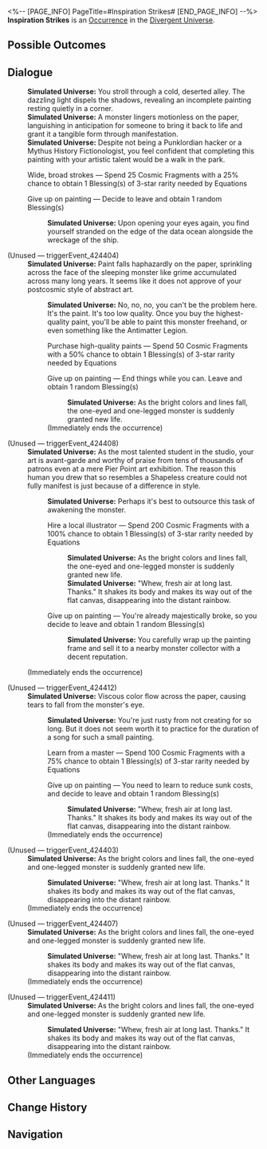 <%-- [PAGE_INFO]
PageTitle=#Inspiration Strikes#
[END_PAGE_INFO] --%>
{{Stub}}
{{Simulated Universe Event Infobox
|id            = 24401
|title         = 
|image         = Occurrence Paranormal.png
|domains_su    = 
|domains_swarm = 
|domains_gng   = 
|domains_du    = Unknown
|domains_und   = 
|requirements  = 
|prev          = 
|next          = 
|characters    = 
|factions      = 
|order         = 
|order_du      = 122
}}
'''Inspiration Strikes''' is an [[Divergent Universe/Occurrence|Occurrence]] in the [[Divergent Universe]].

==Possible Outcomes==
{{Possible Outcomes
|choice_1 = Wide, broad strokes
|result_1 = Spend 25 Cosmic Fragments with a 25% chance to obtain 1 Blessing(s) of 3-star rarity needed by Equations

|choice_2 = Give up on painting
|result_2 = Decide to leave and obtain 1 random Blessing(s)
}}
<!--
==Gameplay Notes==
* 
-->
==Dialogue==
{{Dialogue Start}}
:'''Simulated Universe:''' You stroll through a cold, deserted alley. The dazzling light dispels the shadows, revealing an incomplete painting resting quietly in a corner.
:'''Simulated Universe:''' A monster lingers motionless on the paper, languishing in anticipation for someone to bring it back to life and grant it a tangible form through manifestation.
:'''Simulated Universe:''' Despite not being a Punklordian hacker or a Mythus History Fictionologist, you feel confident that completing this painting with your artistic talent would be a walk in the park.
:{{DIcon|Star}} Wide, broad strokes &mdash; Spend 25 Cosmic Fragments with a 25% chance to obtain 1 Blessing(s) of 3-star rarity needed by Equations
:{{DIcon|Star}} Give up on painting &mdash; Decide to leave and obtain 1 random Blessing(s)
::'''Simulated Universe:''' Upon opening your eyes again, you find yourself stranded on the edge of the data ocean alongside the wreckage of the ship.


;(Unused &mdash; triggerEvent_424404)
:'''Simulated Universe:''' Paint falls haphazardly on the paper, sprinkling across the face of the sleeping monster like grime accumulated across many long years. It seems like it does not approve of your postcosmic style of abstract art.
::'''Simulated Universe:''' No, no, no, you can't be the problem here. It's the paint. It's too low quality. Once you buy the highest-quality paint, you'll be able to paint this monster freehand, or even something like the Antimatter Legion.
::{{DIcon|Star}} Purchase high-quality paints &mdash; Spend 50 Cosmic Fragments with a 50% chance to obtain 1 Blessing(s) of 3-star rarity needed by Equations
::{{DIcon|Star}} Give up on painting &mdash; End things while you can. Leave and obtain 1 random Blessing(s)
:::'''Simulated Universe:''' As the bright colors and lines fall, the one-eyed and one-legged monster is suddenly granted new life.
::;(Immediately ends the occurrence)

;(Unused &mdash; triggerEvent_424408)
:'''Simulated Universe:''' As the most talented student in the studio, your art is avant-garde and worthy of praise from tens of thousands of patrons even at a mere Pier Point art exhibition. The reason this human you drew that so resembles a Shapeless creature could not fully manifest is just because of a difference in style.
::'''Simulated Universe:''' Perhaps it's best to outsource this task of awakening the monster.
::{{DIcon|Star}} Hire a local illustrator &mdash; Spend 200 Cosmic Fragments with a 100% chance to obtain 1 Blessing(s) of 3-star rarity needed by Equations
:::'''Simulated Universe:''' As the bright colors and lines fall, the one-eyed and one-legged monster is suddenly granted new life.
:::'''Simulated Universe:''' "Whew, fresh air at long last. Thanks." It shakes its body and makes its way out of the flat canvas, disappearing into the distant rainbow.
::{{DIcon|Star}} Give up on painting &mdash; You're already majestically broke, so you decide to leave and obtain 1 random Blessing(s)
:::'''Simulated Universe:''' You carefully wrap up the painting frame and sell it to a nearby monster collector with a decent reputation.
:;(Immediately ends the occurrence)

;(Unused &mdash; triggerEvent_424412)
:'''Simulated Universe:''' Viscous color flow across the paper, causing tears to fall from the monster's eye.
::'''Simulated Universe:''' You're just rusty from not creating for so long. But it does not seem worth it to practice for the duration of a song for such a small painting.
::{{DIcon|Star}} Learn from a master &mdash; Spend 100 Cosmic Fragments with a 75% chance to obtain 1 Blessing(s) of 3-star rarity needed by Equations
::{{DIcon|Star}} Give up on painting &mdash; You need to learn to reduce sunk costs, and decide to leave and obtain 1 random Blessing(s)
:::'''Simulated Universe:''' "Whew, fresh air at long last. Thanks." It shakes its body and makes its way out of the flat canvas, disappearing into the distant rainbow.
::;(Immediately ends the occurrence)

;(Unused &mdash; triggerEvent_424403)
:'''Simulated Universe:''' As the bright colors and lines fall, the one-eyed and one-legged monster is suddenly granted new life.
::'''Simulated Universe:''' "Whew, fresh air at long last. Thanks." It shakes its body and makes its way out of the flat canvas, disappearing into the distant rainbow.
:;(Immediately ends the occurrence)

;(Unused &mdash; triggerEvent_424407)
:'''Simulated Universe:''' As the bright colors and lines fall, the one-eyed and one-legged monster is suddenly granted new life.
::'''Simulated Universe:''' "Whew, fresh air at long last. Thanks." It shakes its body and makes its way out of the flat canvas, disappearing into the distant rainbow.
:;(Immediately ends the occurrence)

;(Unused &mdash; triggerEvent_424411)
:'''Simulated Universe:''' As the bright colors and lines fall, the one-eyed and one-legged monster is suddenly granted new life.
::'''Simulated Universe:''' "Whew, fresh air at long last. Thanks." It shakes its body and makes its way out of the flat canvas, disappearing into the distant rainbow.
:;(Immediately ends the occurrence)
{{Dialogue End}}

==Other Languages==
{{Other Languages
|en   = Inspiration Strikes
|zhs  = 妙笔生花
|zht  = 妙筆生花
|ja   = {{Rubi|妙筆生花|みょうひつせいか}}
|ko   = 뛰어난 예술적 능력
|es   = El gran secreto
|fr   = Inspiration soudaine
|ru   = Волна вдохновения
|th   = งานประพันธ์วิจิตร
|vi   = Ngòi Bút Sinh Hoa
|de   = Schreibkünstler
|id   = Sapuan Kuas yang Luar Biasa
|pt   = Bateu a Inspiração
}}

==Change History==
{{Change History|null}}

==Navigation==
{{Occurrence Navbox}}